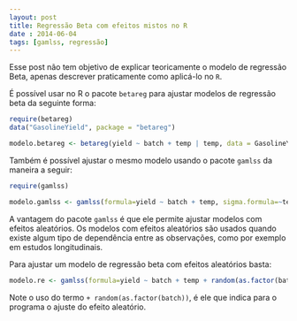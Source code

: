 ```yaml
---
layout: post
title: Regressão Beta com efeitos mistos no R
date : 2014-06-04
tags: [gamlss, regressão]
---
```



Esse post não tem objetivo de explicar teoricamente o modelo de regressão Beta, apenas descrever praticamente como aplicá-lo no `R`.


É possível usar no R o pacote `betareg` para ajustar modelos de regressão beta da seguinte forma:

```r
require(betareg)
data("GasolineYield", package = "betareg")

modelo.betareg <- betareg(yield ~ batch + temp | temp, data = GasolineYield)
```

Também é possível ajustar o mesmo modelo usando o pacote `gamlss` da maneira a seguir:


```r
require(gamlss)

modelo.gamlss <- gamlss(formula=yield ~ batch + temp, sigma.formula=~temp, data=GasolineYield, family = "BE")
```

A vantagem do pacote `gamlss` é que ele permite ajustar modelos com efeitos aleatórios. Os modelos com efeitos aleatórios são usados quando existe algum tipo de dependência entre as observações, como por exemplo em estudos longitudinais.

Para ajustar um modelo de regressão beta com efeitos aleatórios basta:

```r
modelo.re <- gamlss(formula=yield ~ batch + temp + random(as.factor(batch)), sigma.formula=~temp, data=GasolineYield, family = "BE")
```

Note o uso do termo `+ random(as.factor(batch))`, é ele que indica para o programa o ajuste do efeito aleatório.













